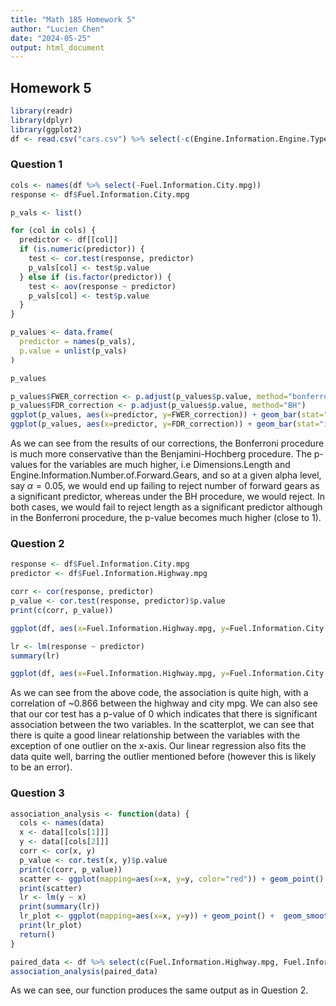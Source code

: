 ```yaml
---
title: "Math 185 Homework 5"
author: "Lucien Chen"
date: "2024-05-25"
output: html_document
---
```


## Homework 5

``` r
library(readr)
library(dplyr)
library(ggplot2)
df <- read.csv("cars.csv") %>% select(-c(Engine.Information.Engine.Type, Identification.ID, Identification.Model.Year))
```

### Question 1

``` r
cols <- names(df %>% select(-Fuel.Information.City.mpg))
response <- df$Fuel.Information.City.mpg

p_vals <- list()

for (col in cols) {
  predictor <- df[[col]]
  if (is.numeric(predictor)) {
    test <- cor.test(response, predictor)
    p_vals[col] <- test$p.value
  } else if (is.factor(predictor)) {
    test <- aov(response ~ predictor)
    p_vals[col] <- test$p.value
  }
}

p_values <- data.frame(
  predictor = names(p_vals),
  p.value = unlist(p_vals)
)

p_values
```

``` r
p_values$FWER_correction <- p.adjust(p_values$p.value, method="bonferroni")
p_values$FDR_correction <- p.adjust(p_values$p.value, method="BH")
ggplot(p_values, aes(x=predictor, y=FWER_correction)) + geom_bar(stat="identity") + geom_text(aes(label = FWER_correction), vjust = -0.5) + theme(axis.text.x = element_text(angle = 45, hjust = 1)) + labs(title="p-values with FWER Correction")
ggplot(p_values, aes(x=predictor, y=FDR_correction)) + geom_bar(stat="identity") + geom_text(aes(label = FDR_correction), vjust = -0.5)+ theme(axis.text.x = element_text(angle = 45, hjust = 1)) + labs(title="p-values with FDR Correction")
```

As we can see from the results of our corrections, the Bonferroni procedure is much more conservative than the Benjamini-Hochberg procedure. The p-values for the variables are much higher, i.e Dimensions.Length and Engine.Information.Number.of.Forward.Gears, and so at a given alpha level, say $\alpha=0.05$, we would end up failing to reject number of forward gears as a significant predictor, whereas under the BH procedure, we would reject. In both cases, we would fail to reject length as a significant predictor although in the Bonferroni procedure, the p-value becomes much higher (close to 1).

### Question 2

```r
response <- df$Fuel.Information.City.mpg
predictor <- df$Fuel.Information.Highway.mpg

corr <- cor(response, predictor)
p_value <- cor.test(response, predictor)$p.value
print(c(corr, p_value))

ggplot(df, aes(x=Fuel.Information.Highway.mpg, y=Fuel.Information.City.mpg, color="red")) + geom_point() + theme_minimal() + labs(title="Highway vs City MPG")

lr <- lm(response ~ predictor)
summary(lr)

ggplot(df, aes(x=Fuel.Information.Highway.mpg, y=Fuel.Information.City.mpg)) + geom_point() + geom_smooth(method="lm", se=F, color="red") + labs(title="Fit of Linear Model Against the Data") + theme_minimal()
```

As we can see from the above code, the association is quite high, with a correlation of ~0.866 between the highway and city mpg. We can also see that our cor test has a p-value of 0 which indicates that there is significant association between the two variables. In the scatterplot, we can see that there is quite a good linear relationship between the variables with the exception of one outlier on the x-axis. Our linear regression also fits the data quite well, barring the outlier mentioned before (however this is likely to be an error).

### Question 3

``` r
association_analysis <- function(data) {
  cols <- names(data)
  x <- data[[cols[1]]]
  y <- data[[cols[2]]]
  corr <- cor(x, y)
  p_value <- cor.test(x, y)$p.value
  print(c(corr, p_value))
  scatter <- ggplot(mapping=aes(x=x, y=y, color="red")) + geom_point() + theme_minimal() + labs(title=paste(cols[1], " vs ", cols[2]))
  print(scatter)
  lr <- lm(y ~ x)
  print(summary(lr))
  lr_plot <- ggplot(mapping=aes(x=x, y=y)) + geom_point() +  geom_smooth(method="lm", se=F, color="red") + theme_minimal() + labs(title=paste("Line of best fit for", cols[1], "and", cols[2]))
  print(lr_plot)
  return()
}

paired_data <- df %>% select(c(Fuel.Information.Highway.mpg, Fuel.Information.City.mpg))
association_analysis(paired_data)
```

As we can see, our function produces the same output as in Question 2.